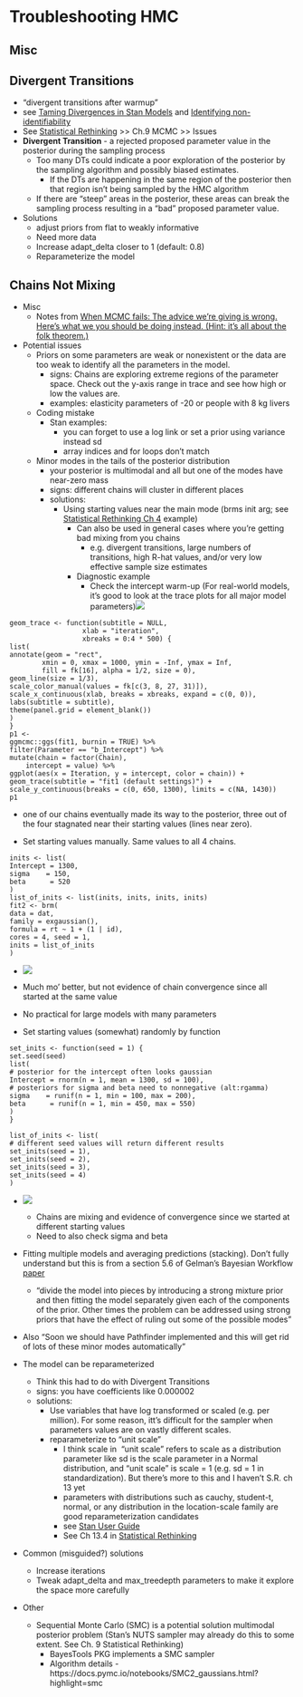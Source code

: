 # Troubleshooting HMC

## Misc

## Divergent Transitions

-   "divergent transitions after warmup"
-   see [Taming Divergences in Stan Models](https://www.martinmodrak.cz/2018/02/19/taming-divergences-in-stan-models/) and [Identifying non-identifiability](https://www.martinmodrak.cz/2018/05/14/identifying-non-identifiability/)
-   See [Statistical Rethinking](Statistical%20Rethinking) \>\> Ch.9 MCMC \>\> Issues
-   **Divergent Transition** - a rejected proposed parameter value in the posterior during the sampling process
    -   Too many DTs could indicate a poor exploration of the posterior by the sampling algorithm and possibly biased estimates.
        -   If the DTs are happening in the same region of the posterior then that region isn't being sampled by the HMC algorithm
    -   If there are "steep" areas in the posterior, these areas can break the sampling process resulting in a "bad" proposed parameter value.
-   Solutions
    -   adjust priors from flat to weakly informative
    -   Need more data
    -   Increase adapt_delta closer to 1 (default: 0.8)
    -   Reparameterize the model

## Chains Not Mixing

-   Misc
    -   Notes from [When MCMC fails: The advice we're giving is wrong. Here's what we you should be doing instead. (Hint: it's all about the folk theorem.)](https://statmodeling.stat.columbia.edu/2021/06/10/when-mcmc-fails-the-advice-were-giving-is-wrong-heres-what-we-you-should-be-doing-instead-hint-its-all-about-the-folk-theorem/)
-   Potential issues
    -   Priors on some parameters are weak or nonexistent or the data are too weak to identify all the parameters in the model.
        -   signs: Chains are exploring extreme regions of the parameter space. Check out the y-axis range in trace and see how high or low the values are.
        -   examples: elasticity parameters of -20 or people with 8 kg livers
    -   Coding mistake
        -   Stan examples:
            -   you can forget to use a log link or set a prior using variance instead sd
            -   array indices and for loops don't match
    -   Minor modes in the tails of the posterior distribution
        -   your posterior is multimodal and all but one of the modes have near-zero mass
        -   signs: different chains will cluster in different places
        -   solutions:
            -   Using starting values near the main mode (brms init arg; see [Statistical Rethinking Ch 4](Statistical%20Rethinking) example)
                -   Can also be used in general cases where you're getting bad mixing from you chains
                    -   e.g. divergent transitions, large numbers of transitions, high R-hat values, and/or very low effective sample size estimates
                -   Diagnostic example
                    -   Check the intercept warm-up (For real-world models, it's good to look at the trace plots for all major model parameters)![](./_resources/Bayes,_Troubleshooting_HMC.resources/unnamed-chunk-11-1.png)

```         
geom_trace <- function(subtitle = NULL, 
                  xlab = "iteration", 
                  xbreaks = 0:4 * 500) {
list(
annotate(geom = "rect", 
        xmin = 0, xmax = 1000, ymin = -Inf, ymax = Inf,
        fill = fk[16], alpha = 1/2, size = 0),
geom_line(size = 1/3),
scale_color_manual(values = fk[c(3, 8, 27, 31)]),
scale_x_continuous(xlab, breaks = xbreaks, expand = c(0, 0)),
labs(subtitle = subtitle),
theme(panel.grid = element_blank())
)   
}
p1 <-
ggmcmc::ggs(fit1, burnin = TRUE) %>%
filter(Parameter == "b_Intercept") %>% 
mutate(chain = factor(Chain),
    intercept = value) %>%   
ggplot(aes(x = Iteration, y = intercept, color = chain)) +
geom_trace(subtitle = "fit1 (default settings)") +
scale_y_continuous(breaks = c(0, 650, 1300), limits = c(NA, 1430)) 
p1
```

-   one of our chains eventually made its way to the posterior, three out of the four stagnated near their starting values (lines near zero).

-   Set starting values manually. Same values to all 4 chains.

```         
inits <- list(
Intercept = 1300,
sigma    = 150,
beta      = 520
)
list_of_inits <- list(inits, inits, inits, inits)
fit2 <- brm(
data = dat,
family = exgaussian(),
formula = rt ~ 1 + (1 | id),
cores = 4, seed = 1,
inits = list_of_inits
)
```

-   ![](./_resources/Bayes,_Troubleshooting_HMC.resources/Screenshot%20(241).png)

-   Much mo' better, but not evidence of chain convergence since all started at the same value

-   No practical for large models with many parameters

-   Set starting values (somewhat) randomly by function

```         
set_inits <- function(seed = 1) {   
set.seed(seed)
list(
# posterior for the intercept often looks gaussian
Intercept = rnorm(n = 1, mean = 1300, sd = 100),
# posteriors for sigma and beta need to nonnegative (alt:rgamma)
sigma    = runif(n = 1, min = 100, max = 200),
beta      = runif(n = 1, min = 450, max = 550)
)   
}

list_of_inits <- list(
# different seed values will return different results
set_inits(seed = 1),
set_inits(seed = 2),
set_inits(seed = 3),
set_inits(seed = 4)
)
```

-   ![](./_resources/Bayes,_Troubleshooting_HMC.resources/Screenshot%20(243).png)

    -   Chains are mixing and evidence of convergence since we started at different starting values
    -   Need to also check sigma and beta

-   Fitting multiple models and averaging predictions (stacking). Don't fully understand but this is from a section 5.6 of Gelman's Bayesian Workflow [paper](http://www.stat.columbia.edu/~gelman/research/unpublished/Bayesian_Workflow_article.pdf)

    -   "divide the model into pieces by introducing a strong mixture prior and then fitting the model separately given each of the components of the prior. Other times the problem can be addressed using strong priors that have the effect of ruling out some of the possible modes"

-   Also "Soon we should have Pathfinder implemented and this will get rid of lots of these minor modes automatically"

-   The model can be reparameterized

    -   Think this had to do with Divergent Transitions
    -   signs: you have coefficients like 0.000002
    -   solutions:
        -   Use variables that have log transformed or scaled (e.g. per million). For some reason, itt's difficult for the sampler when parameters values are on vastly different scales.
        -   reparameterize to "unit scale"
            -   I think scale in  "unit scale" refers to scale as a distribution parameter like sd is the scale parameter in a Normal distribution, and "unit scale" is scale = 1 (e.g. sd = 1 in standardization). But there's more to this and I haven't S.R. ch 13 yet
            -   parameters with distributions such as cauchy, student-t, normal, or any distribution in the location-scale family are good reparameterization candidates
            -   see [Stan User Guide](https://mc-stan.org/docs/2_18/stan-users-guide/reparameterization-section.html)
            -   See Ch 13.4 in [Statistical Rethinking](Statistical%20Rethinking)

-   Common (misguided?) solutions

    -   Increase iterations
    -   Tweak adapt_delta and max_treedepth parameters to make it explore the space more carefully

-   Other

    -   Sequential Monte Carlo (SMC) is a potential solution multimodal posterior problem (Stan's NUTS sampler may already do this to some extent. See Ch. 9 Statistical Rethinking)
        -   BayesTools PKG implements a SMC sampler
        -   Algorithm details - https://docs.pymc.io/notebooks/SMC2_gaussians.html?highlight=smc
